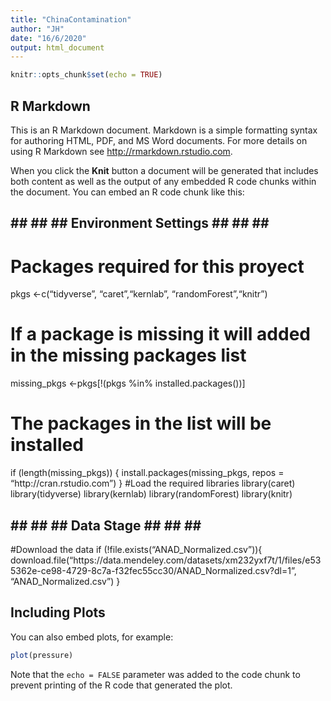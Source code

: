 ```yaml
---
title: "ChinaContamination"
author: "JH"
date: "16/6/2020"
output: html_document
---
```


```r
knitr::opts_chunk$set(echo = TRUE)
```

## R Markdown

This is an R Markdown document. Markdown is a simple formatting syntax for authoring HTML, PDF, and MS Word documents. For more details on using R Markdown see <http://rmarkdown.rstudio.com>.

When you click the **Knit** button a document will be generated that includes both content as well as the output of any embedded R code chunks within the document. You can embed an R code chunk like this:


## ## ## ##  Environment  Settings  ## ## ## ##

# Packages required for this proyect
pkgs <-c("tidyverse",   "caret","kernlab",  "randomForest","knitr")

# If a package is missing it will added in the missing packages list
missing_pkgs <-pkgs[!(pkgs %in% installed.packages())]

# The packages in the list will be installed
if (length(missing_pkgs)) {
  install.packages(missing_pkgs, repos = "http://cran.rstudio.com")
}
#Load the required libraries
library(caret)
library(tidyverse)
library(kernlab)
library(randomForest)
library(knitr)

## ## ## ##  Data Stage  ## ## ## ##

#Download the data
if (!file.exists("ANAD_Normalized.csv")){
  download.file("https://data.mendeley.com/datasets/xm232yxf7t/1/files/e535362e-ce98-4729-8c7a-f32fec55cc30/ANAD_Normalized.csv?dl=1", "ANAD_Normalized.csv")
  }


## Including Plots

You can also embed plots, for example:

```r
plot(pressure)
```

Note that the `echo = FALSE` parameter was added to the code chunk to prevent printing of the R code that generated the plot.
